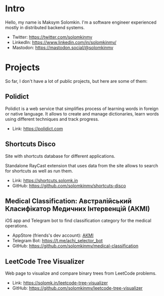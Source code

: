 # Intro

Hello, my name is Maksym Solomkin. I'm a software engineer experienced mostly in distributed backend systems.

* Twitter: https://twitter.com/solomkinmv
* LinkedIn: https://www.linkedin.com/in/solomkinmv/
* Mastodon: https://mastodon.social/@solomkinmv

# Projects

So far, I don't have a lot of public projects, but here are some of them:

## Polidict

Polidict is a web service that simplifies process of learning words in foreign or native language.
It allows to create and manage dictionaries, learn words using different techniques and track progress.

* Link: https://polidict.com

## Shortcuts Disco

Site with shortcuts database for different applications.

Standalone RayCast extension that uses data from the site allows to search for shortcuts as well as run them.

* Link: https://shortcuts.solomk.in
* GitHub: https://github.com/solomkinmv/shortcuts-disco

## Medical Classification: Австралійський Класифікатор Медичних Інтервенцій (АКМІ)

iOS app and Telegram bot to find classification category for the medical operations.

* AppStore (friends's dev account): [АКМІ](https://apps.apple.com/ua/app/%D0%B0%D0%BA%D0%BC%D1%96/id6450682699)
* Telegram Bot: https://t.me/achi_selector_bot
* GitHub: https://github.com/solomkinmv/medical-classification

## LeetCode Tree Visualizer

Web page to visualize and compare binary trees from LeetCode problems.

* Link: https://solomk.in/leetcode-tree-visualizer
* GitHub: https://github.com/solomkinmv/leetcode-tree-visualizer
